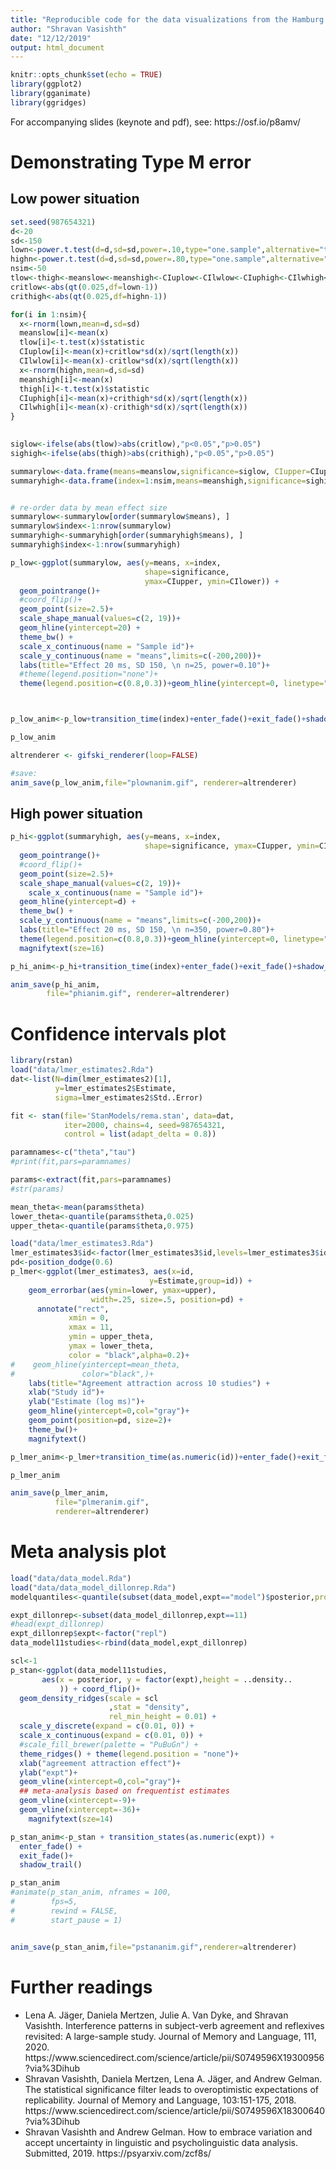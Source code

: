 ```yaml
---
title: "Reproducible code for the data visualizations from the Hamburg 2019 talk"
author: "Shravan Vasishth"
date: "12/12/2019"
output: html_document
---
```


```r
knitr::opts_chunk$set(echo = TRUE)
library(ggplot2)
library(gganimate)
library(ggridges)
```

For accompanying slides (keynote and pdf), see: https://osf.io/p8amv/

# Demonstrating Type M error

## Low power situation

```r
set.seed(987654321)
d<-20
sd<-150
lown<-power.t.test(d=d,sd=sd,power=.10,type="one.sample",alternative="two.sided",strict=TRUE)$n
highn<-power.t.test(d=d,sd=sd,power=.80,type="one.sample",alternative="two.sided",strict=TRUE)$n
nsim<-50
tlow<-thigh<-meanslow<-meanshigh<-CIuplow<-CIlwlow<-CIuphigh<-CIlwhigh<-NULL
critlow<-abs(qt(0.025,df=lown-1))
crithigh<-abs(qt(0.025,df=highn-1))

for(i in 1:nsim){
  x<-rnorm(lown,mean=d,sd=sd)
  meanslow[i]<-mean(x)
  tlow[i]<-t.test(x)$statistic
  CIuplow[i]<-mean(x)+critlow*sd(x)/sqrt(length(x))
  CIlwlow[i]<-mean(x)-critlow*sd(x)/sqrt(length(x))
  x<-rnorm(highn,mean=d,sd=sd)
  meanshigh[i]<-mean(x)
  thigh[i]<-t.test(x)$statistic
  CIuphigh[i]<-mean(x)+crithigh*sd(x)/sqrt(length(x))
  CIlwhigh[i]<-mean(x)-crithigh*sd(x)/sqrt(length(x))
}

 
siglow<-ifelse(abs(tlow)>abs(critlow),"p<0.05","p>0.05")
sighigh<-ifelse(abs(thigh)>abs(crithigh),"p<0.05","p>0.05")

summarylow<-data.frame(means=meanslow,significance=siglow, CIupper=CIuplow, CIlower=CIlwlow)
summaryhigh<-data.frame(index=1:nsim,means=meanshigh,significance=sighigh, CIupper=CIuphigh, CIlower=CIlwhigh)


# re-order data by mean effect size
summarylow<-summarylow[order(summarylow$means), ]
summarylow$index<-1:nrow(summarylow)
summaryhigh<-summaryhigh[order(summaryhigh$means), ]
summaryhigh$index<-1:nrow(summaryhigh)

p_low<-ggplot(summarylow, aes(y=means, x=index,
                              shape=significance,  
                              ymax=CIupper, ymin=CIlower)) + 
  geom_pointrange()+
  #coord_flip()+
  geom_point(size=2.5)+
  scale_shape_manual(values=c(2, 19))+
  geom_hline(yintercept=20) +
  theme_bw() + 
  scale_x_continuous(name = "Sample id")+
  scale_y_continuous(name = "means",limits=c(-200,200))+
  labs(title="Effect 20 ms, SD 150, \n n=25, power=0.10")+
  #theme(legend.position="none")+
  theme(legend.position=c(0.8,0.3))+geom_hline(yintercept=0, linetype="dotted")+magnifytext(sze=16)



p_low_anim<-p_low+transition_time(index)+enter_fade()+exit_fade()+shadow_trail()

p_low_anim

altrenderer <- gifski_renderer(loop=FALSE)

#save:
anim_save(p_low_anim,file="plownanim.gif", renderer=altrenderer)
```

## High power situation

```r
p_hi<-ggplot(summaryhigh, aes(y=means, x=index,
                              shape=significance, ymax=CIupper, ymin=CIlower)) + 
  geom_pointrange()+
  #coord_flip()+
  geom_point(size=2.5)+
  scale_shape_manual(values=c(2, 19))+
    scale_x_continuous(name = "Sample id")+ 
  geom_hline(yintercept=d) +
  theme_bw() + 
  scale_y_continuous(name = "means",limits=c(-200,200))+
  labs(title="Effect 20 ms, SD 150, \n n=350, power=0.80")+
  theme(legend.position=c(0.8,0.3))+geom_hline(yintercept=0, linetype="dotted")+
  magnifytext(sze=16)

p_hi_anim<-p_hi+transition_time(index)+enter_fade()+exit_fade()+shadow_trail()

anim_save(p_hi_anim,
        file="phianim.gif", renderer=altrenderer)
```

# Confidence intervals plot

```r
library(rstan)
load("data/lmer_estimates2.Rda")
dat<-list(N=dim(lmer_estimates2)[1],
          y=lmer_estimates2$Estimate,
          sigma=lmer_estimates2$Std..Error)

fit <- stan(file='StanModels/rema.stan', data=dat,
            iter=2000, chains=4, seed=987654321,
            control = list(adapt_delta = 0.8))

paramnames<-c("theta","tau")
#print(fit,pars=paramnames)

params<-extract(fit,pars=paramnames)
#str(params)

mean_theta<-mean(params$theta)
lower_theta<-quantile(params$theta,0.025)
upper_theta<-quantile(params$theta,0.975)

load("data/lmer_estimates3.Rda")
lmer_estimates3$id<-factor(lmer_estimates3$id,levels=lmer_estimates3$id)
pd<-position_dodge(0.6)
p_lmer<-ggplot(lmer_estimates3, aes(x=id, 
                               y=Estimate,group=id)) +
    geom_errorbar(aes(ymin=lower, ymax=upper),
                  width=.25, size=.5, position=pd) +
      annotate("rect", 
             xmin = 0, 
             xmax = 11, 
             ymin = upper_theta, 
             ymax = lower_theta,
             color = "black",alpha=0.2)+
#    geom_hline(yintercept=mean_theta,
#               color="black",)+
    labs(title="Agreement attraction across 10 studies") +
    xlab("Study id")+
    ylab("Estimate (log ms)")+
    geom_hline(yintercept=0,col="gray")+
    geom_point(position=pd, size=2)+
    theme_bw()+
    magnifytext()

p_lmer_anim<-p_lmer+transition_time(as.numeric(id))+enter_fade()+exit_fade()+shadow_trail()

p_lmer_anim

anim_save(p_lmer_anim,
          file="plmeranim.gif",
          renderer=altrenderer)
```

# Meta analysis plot

```r
load("data/data_model.Rda")
load("data/data_model_dillonrep.Rda")
modelquantiles<-quantile(subset(data_model,expt=="model")$posterior,prob=c(0.025,0.975))

expt_dillonrep<-subset(data_model_dillonrep,expt==11)
#head(expt_dillonrep)
expt_dillonrep$expt<-factor("repl")
data_model11studies<-rbind(data_model,expt_dillonrep)

scl<-1
p_stan<-ggplot(data_model11studies, 
       aes(x = posterior, y = factor(expt),height = ..density..
           )) + coord_flip()+
  geom_density_ridges(scale = scl
                      ,stat = "density",
                      rel_min_height = 0.01) +
  scale_y_discrete(expand = c(0.01, 0)) +
  scale_x_continuous(expand = c(0.01, 0)) +
  #scale_fill_brewer(palette = "PuBuGn") +
  theme_ridges() + theme(legend.position = "none")+
  xlab("agreement attraction effect")+
  ylab("expt")+
  geom_vline(xintercept=0,col="gray")+
  ## meta-analysis based on frequentist estimates
  geom_vline(xintercept=-9)+
  geom_vline(xintercept=-36)+
    magnifytext(sze=14)

p_stan_anim<-p_stan + transition_states(as.numeric(expt)) +
  enter_fade() +
  exit_fade()+
  shadow_trail()

p_stan_anim
#animate(p_stan_anim, nframes = 100,
#        fps=5,
#        rewind = FALSE,
#        start_pause = 1)


anim_save(p_stan_anim,file="pstananim.gif",renderer=altrenderer)
```

# Further readings

- Lena A. Jäger, Daniela Mertzen, Julie A. Van Dyke, and Shravan Vasishth. Interference patterns in subject-verb agreement and reflexives revisited: A large-sample study. Journal of Memory and Language, 111, 2020.
https://www.sciencedirect.com/science/article/pii/S0749596X19300956?via%3Dihub
- Shravan Vasishth, Daniela Mertzen, Lena A. Jäger, and Andrew Gelman. The statistical significance filter leads to overoptimistic expectations of replicability. Journal of Memory and Language, 103:151-175, 2018.
https://www.sciencedirect.com/science/article/pii/S0749596X18300640?via%3Dihub
- Shravan Vasishth and Andrew Gelman. How to embrace variation and accept uncertainty in linguistic and psycholinguistic data analysis. Submitted, 2019. https://psyarxiv.com/zcf8s/